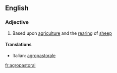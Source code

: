 ==English==

===Adjective===
{{en-adj|-}}

# Based upon [[agriculture]] and the [[rearing]] of [[sheep]]

====Translations====
{{top}}
*Italian: [[agropastorale]]
{{mid}}

{{bottom}}

[[fr:agropastoral]]
